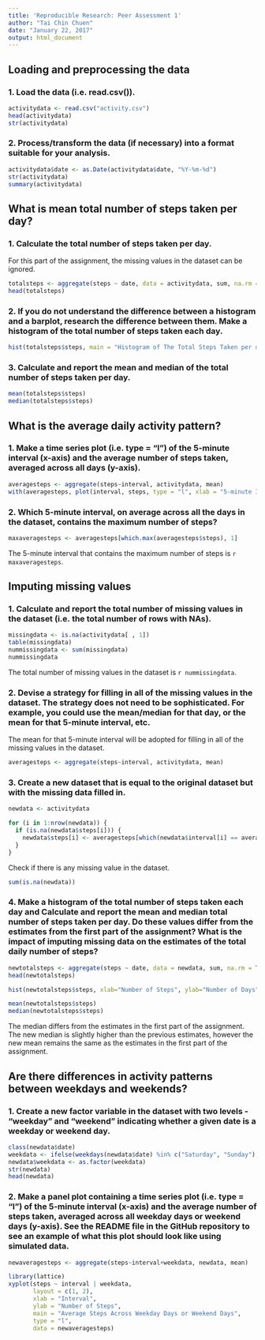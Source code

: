 ---
title: 'Reproducible Research: Peer Assessment 1'
author: "Tai Chin Chuen"
date: "January 22, 2017"
output: html_document
---

## Loading and preprocessing the data

### 1. Load the data (i.e. read.csv()).

```{r load data, echo=TRUE}
activitydata <- read.csv("activity.csv")
head(activitydata)
str(activitydata)
```

### 2. Process/transform the data (if necessary) into a format suitable for your analysis.

```{r process data, echo=TRUE}
activitydata$date <- as.Date(activitydata$date, "%Y-%m-%d")
str(activitydata)
summary(activitydata)
```

## What is mean total number of steps taken per day?

### 1. Calculate the total number of steps taken per day.
For this part of the assignment, the missing values in the dataset can be ignored.
```{r totalsteps, echo=TRUE}
totalsteps <- aggregate(steps ~ date, data = activitydata, sum, na.rm = TRUE)
head(totalsteps)
```

### 2. If you do not understand the difference between a histogram and a barplot, research the difference between them. Make a histogram of the total number of steps taken each day.

```{r histogramfortotalsteps, echo=TRUE}
hist(totalsteps$steps, main = "Histogram of The Total Steps Taken per day", xlab = "Number of Steps", ylab="Number of Days", breaks = 10, col = "blue")
```

### 3. Calculate and report the mean and median of the total number of steps taken per day.

```{r mean&median, echo=TRUE}
mean(totalsteps$steps)
median(totalsteps$steps)
```

## What is the average daily activity pattern?

### 1. Make a time series plot (i.e. type = "l") of the 5-minute interval (x-axis) and the average number of steps taken, averaged across all days (y-axis).

```{r plotforaveragesteps, echo=TRUE}
averagesteps <- aggregate(steps~interval, activitydata, mean)
with(averagesteps, plot(interval, steps, type = "l", xlab = "5-minute Interval", ylab = "Average Steps", main = "Average Steps Across All Days"))
```

### 2. Which 5-minute interval, on average across all the days in the dataset, contains the maximum number of steps?

```{r maxaveragesteps, echo=TRUE}
maxaveragesteps <- averagesteps[which.max(averagesteps$steps), 1]
```

The 5-minute interval that contains the maximum number of steps is `r maxaveragesteps`.

## Imputing missing values

### 1. Calculate and report the total number of missing values in the dataset (i.e. the total number of rows with NAs).

```{r missingdata, echo=TRUE}
missingdata <- is.na(activitydata[ , 1])  
table(missingdata)
nummissingdata <- sum(missingdata)
nummissingdata
```

The total number of missing values in the dataset is `r nummissingdata`.

### 2. Devise a strategy for filling in all of the missing values in the dataset. The strategy does not need to be sophisticated. For example, you could use the mean/median for that day, or the mean for that 5-minute interval, etc.

The mean for that 5-minute interval will be adopted for filling in all of the missing values in the dataset.
```{r meanfor5minuteinterval, echo=TRUE}
averagesteps <- aggregate(steps~interval, activitydata, mean)
```

### 3. Create a new dataset that is equal to the original dataset but with the missing data filled in.

```{r createnew, echo=TRUE}
newdata <- activitydata

for (i in 1:nrow(newdata)) {
  if (is.na(newdata$steps[i])) {
    newdata$steps[i] <- averagesteps[which(newdata$interval[i] == averagesteps$interval), ]$steps
  }
}
```

Check if there is any missing value in the dataset.
```{r checkmissing, echo=TRUE}
sum(is.na(newdata))
```

### 4. Make a histogram of the total number of steps taken each day and Calculate and report the mean and median total number of steps taken per day. Do these values differ from the estimates from the first part of the assignment? What is the impact of imputing missing data on the estimates of the total daily number of steps?

```{r histogramforimputedmissingvalues, echo=TRUE}
newtotalsteps <- aggregate(steps ~ date, data = newdata, sum, na.rm = TRUE)
head(newtotalsteps)

hist(newtotalsteps$steps, xlab="Number of Steps", ylab="Number of Days", main="Number of Steps Taken per day with Missing Values Imputed", breaks = 10, col = "blue")

mean(newtotalsteps$steps)
median(newtotalsteps$steps)
```

The median differs from the estimates in the first part of the assignment.
The new median is slightly higher than the previous estimates, however the new mean remains the same as the estimates in the first part of the assignment.

## Are there differences in activity patterns between weekdays and weekends?

### 1. Create a new factor variable in the dataset with two levels - "weekday" and "weekend" indicating whether a given date is a weekday or weekend day.

```{r weekdaysandweekend, echo=TRUE}
class(newdata$date)
weekdata <- ifelse(weekdays(newdata$date) %in% c("Saturday", "Sunday"), "weekend", "weekday")
newdata$weekdata <- as.factor(weekdata)
str(newdata)
head(newdata)
```

### 2. Make a panel plot containing a time series plot (i.e. type = "l") of the 5-minute interval (x-axis) and the average number of steps taken, averaged across all weekday days or weekend days (y-axis). See the README file in the GitHub repository to see an example of what this plot should look like using simulated data.

```{r plotforweekdaysandweekend, echo=TRUE}
newaveragesteps <- aggregate(steps~interval+weekdata, newdata, mean)

library(lattice)
xyplot(steps ~ interval | weekdata,
       layout = c(1, 2),
       xlab = "Interval",
       ylab = "Number of Steps",
       main = "Average Steps Across Weekday Days or Weekend Days",
       type = "l",
       data = newaveragesteps)
```
